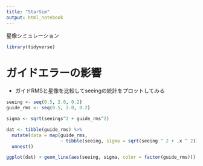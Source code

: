 ```yaml
---
title: "StarSim"
output: html_notebook
---
```


星像シミュレーション

```r
library(tidyverse)
```

# ガイドエラーの影響

+ ガイドRMSと星像を比較してseeingの統計をプロットしてみる

```r
seeing <- seq(0.5, 2.0, 0.2)
guide_rms <- seq(0.5, 2.0, 0.2)

sigma <- sqrt(seeings^2 + guide_rms^2)

dat <- tibble(guide_rms) %>%
  mutate(data = map(guide_rms, 
                    ~ tibble(seeing, sigma = sqrt(seeing ^ 2 + .x ^ 2)))) %>%
  unnest()

ggplot(dat) + geom_line(aes(seeing, sigma, color = factor(guide_rms)))

```